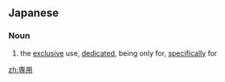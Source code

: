 {{also|專用}}
==Japanese==
{{ja-kanjitab|せん|よう|yomi=o}}

===Noun===
{{ja-noun|せんよう|kyu=專用}}

# the [[exclusive]] use, [[dedicated]], being only for, [[specifically]] for

[[zh:専用]]